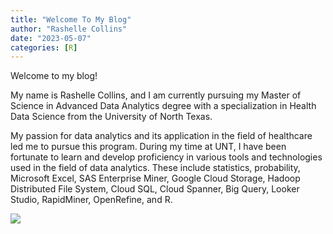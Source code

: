 ```yaml
---
title: "Welcome To My Blog"
author: "Rashelle Collins"
date: "2023-05-07"
categories: [R]
---
```


Welcome to my blog!

My name is Rashelle Collins, and I am currently pursuing my Master of Science in Advanced Data Analytics degree with a specialization in Health Data Science from the University of North Texas.

My passion for data analytics and its application in the field of healthcare led me to pursue this program. During my time at UNT, I have been fortunate to learn and develop proficiency in various tools and technologies used in the field of data analytics. These include statistics, probability, Microsoft Excel, SAS Enterprise Miner, Google Cloud Storage, Hadoop Distributed File System, Cloud SQL, Cloud Spanner, Big Query, Looker Studio, RapidMiner, OpenRefine, and R.

![](thumbnail.jpg)
